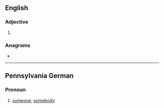 ==English==

===Adjective===
{{head|en|comparative adjective}}

# {{en-comparative of|ebb}}

===Anagrams===
* {{anagrams|en|a=bbeer|rebbe}}

----

==Pennsylvania German==

===Pronoun===
{{head|pdc|pronoun}}

# [[someone]], [[somebody]]